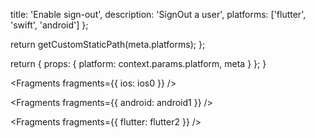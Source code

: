
  title: 'Enable sign-out',
  description: 'SignOut a user',
  platforms: ['flutter', 'swift', 'android']
};

  return getCustomStaticPath(meta.platforms);
};

  return {
    props: {
      platform: context.params.platform,
      meta
    }
  };
}


<Fragments fragments={{ ios: ios0 }} />


<Fragments fragments={{ android: android1 }} />


<Fragments fragments={{ flutter: flutter2 }} />
